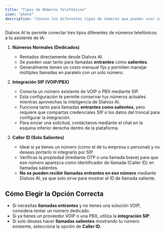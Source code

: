 ```yaml
---
title: "Tipos de Números Telefónicos"
icon: "phone"
description: "Conoce los diferentes tipos de números que puedes usar con Dialvox AI: números dedicados, integración SIP y Caller ID"
---
```


Dialvox AI te permite conectar tres tipos diferentes de números telefónicos a tu asistente de IA:

1. **Números Normales (Dedicados)**

   - Rentados directamente desde Dialvox AI.
   - Se pueden usar tanto para llamadas **entrantes** como **salientes**.
   - Generalmente tienen un costo mensual fijo y permiten manejar múltiples llamadas en paralelo con un solo número.

2. **Integración SIP (VOIP/PBX)**

   - Conecta un número existente de VOIP o PBX mediante SIP.
   - Esta configuración te permite conservar tus números actuales mientras aprovechas la inteligencia de Dialvox AI.
   - Funciona tanto para llamadas **entrantes como salientes**, pero requiere que compartas credenciales SIP o los datos del troncal para configurar la integración.
   - Para enviar una solicitud, contáctanos mediante el chat en la esquina inferior derecha dentro de la plataforma.

3. **Caller ID (Solo Salientes)**

   - Ideal si ya tienes un número (como el de tu empresa o personal) y no deseas portarlo ni integrarlo por SIP.
   - Verificas la propiedad (mediante OTP o una llamada breve) para que ese número aparezca como identificador de llamada (Caller ID) en llamadas salientes.
   - **No se pueden recibir llamadas entrantes en ese número** mediante Dialvox AI, ya que solo sirve para mostrar el ID de llamada saliente.

## Cómo Elegir la Opción Correcta

- Si necesitas **llamadas entrantes** y no tienes una solución VOIP, considera rentar un número dedicado.
- Si ya tienes un proveedor VOIP o una PBX, utiliza la **integración SIP**.
- Si solo deseas hacer **llamadas salientes** mostrando tu número existente, selecciona la opción de **Caller ID**.
